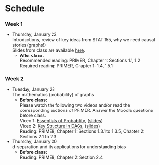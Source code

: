 # Schedule {-}

### Week 1 {-}

- Thursday, January 23    
    Introductions, review of key ideas from STAT 155, why we need causal stories (graphs!)    
    Slides from class are available [here](https://docs.google.com/presentation/d/1SNGxtjUwv4T-hDY7fgamMCF0I5-WpzOv6G1jRzw3QhA/edit?usp=sharing).
    - **After class:**    
        Recommended reading: PRIMER, Chapter 1: Sections 1.1, 1.2    
        Required reading: PRIMER, Chapter 1: 1.4, 1.5.1

### Week 2 {-}

- Tuesday, January 28    
    The mathematics (probability) of graphs
    - **Before class:**    
        Please watch the following two videos and/or read the corresponding sections of PRIMER. Answer the Moodle questions before class.    
        Video 1: [Essentials of Probability](https://youtu.be/acofPsJDq5Y), ([slides](https://drive.google.com/file/d/1D8abGhrW99kbrlrMeLi3yogfpXwMmBc7/view?usp=sharing))    
        Video 2: [Key Structure in DAGs](https://youtu.be/Mh4G4QgrzYs), ([slides](https://drive.google.com/file/d/1F2hHqMOzyABQ7RH7owUdutWGrsdCR1qu/view?usp=sharing))    
        Reading: PRIMER, Chapter 1: Sections 1.3.1 to 1.3.5, Chapter 2: Sections 2.1 to 2.3
- Thursday, January 30    
    d-separation and its applications for understanding bias
    - **Before class:**    
        Reading: PRIMER, Chapter 2: Section 2.4
